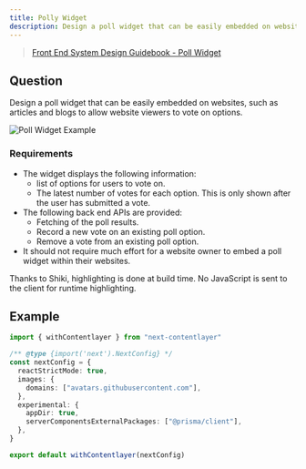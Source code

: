 ```yaml
---
title: Polly Widget
description: Design a poll widget that can be easily embedded on websites, such as articles and blogs to allow website viewers to vote on options.
---
```

> [Front End System Design Guidebook - Poll Widget](https://www.greatfrontend.com/questions/system-design/poll-widget)

## Question
Design a poll widget that can be easily embedded on websites, such as articles and blogs to allow website viewers to vote on options.

<img src="https://shueny.github.io/astro-blog/poll-widget-example.png" alt="Poll Widget Example" />


### Requirements
- The widget displays the following information:
  - list of options for users to vote on.
  - The latest number of votes for each option. This is only shown after the user has submitted a vote.
- The following back end APIs are provided:
  - Fetching of the poll results.
  - Record a new vote on an existing poll option.
  - Remove a vote from an existing poll option.
- It should not require much effort for a website owner to embed a poll widget within their websites.

<Callout icon="⚠️" type="info">

Thanks to Shiki, highlighting is done at build time. No JavaScript is sent to the client for runtime highlighting.

</Callout>

## Example

```ts showLineNumbers title="next.config.js" {3} /appDir: true/
import { withContentlayer } from "next-contentlayer"

/** @type {import('next').NextConfig} */
const nextConfig = {
  reactStrictMode: true,
  images: {
    domains: ["avatars.githubusercontent.com"],
  },
  experimental: {
    appDir: true,
    serverComponentsExternalPackages: ["@prisma/client"],
  },
}

export default withContentlayer(nextConfig)
```
